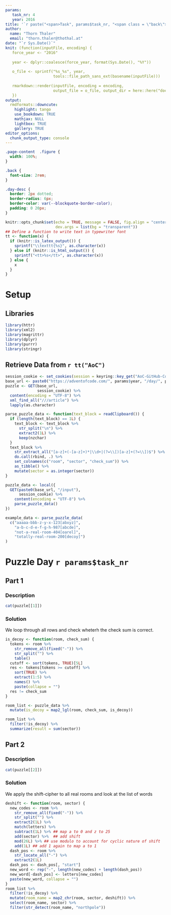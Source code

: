 ```yaml
---
params:
   task_nr: 4
   year: 2016
title: '`r paste("<span>Task", params$task_nr, "<span class = \"back\"><a href = \"index.html\">", fontawesome::fa("home"), "</a></span></span>")`'
author: 
  name: "Thorn Thaler"
  email: "thorn.thaler@thothal.at"
date: "`r Sys.Date()`"
knit: (function(inputFile, encoding) {
   force_year <- "2016"
   
   year <- dplyr::coalesce(force_year, format(Sys.Date(), "%Y"))
   
   o_file <- sprintf("%s_%s", year, 
                     tools::file_path_sans_ext(basename(inputFile)))
                     
   rmarkdown::render(inputFile, encoding = encoding, 
                     output_file = o_file, output_dir = here::here("docs"))
   })
output: 
  rmdformats::downcute:
    highlight: tango
    use_bookdown: TRUE
    mathjax: NULL
    lightbox: TRUE
    gallery: TRUE
editor_options: 
  chunk_output_type: console
---
```


```css
.page-content  .figure {
  width: 100%;
}

.back {
  font-size: 2rem;
}

.day-desc {
  border: 2px dotted;
  border-radius: 6px;
  border-color: var(--blockquote-border-color);
  padding: 0 20px;
}
```


```r
knitr::opts_chunk$set(echo = TRUE, message = FALSE, fig.align = "center",
                      dev.args = list(bg = "transparent"))
## Define a function to write text in typewriter font
tt <- function(x) {
  if (knitr::is_latex_output()) {
    sprintf("\\texttt{%s}", as.character(x))
  } else if (knitr::is_html_output()) {
    sprintf("<tt>%s</tt>", as.character(x))
  } else {
    x
  }
}
```

# Setup

## Libraries

```r
library(httr)
library(xml2)
library(magrittr)
library(dplyr)
library(purrr)
library(stringr)
```

## Retrieve Data from `r tt("AoC")`


```r
session_cookie <- set_cookies(session = keyring::key_get("AoC-GitHub-Cookie"))
base_url <- paste0("https://adventofcode.com/", params$year, "/day/", params$task_nr)
puzzle <- GET(base_url,
              session_cookie) %>% 
  content(encoding = "UTF-8") %>% 
  xml_find_all("///article") %>% 
  lapply(as.character)

parse_puzzle_data <- function(text_block = readClipboard()) {
  if (length(text_block) == 1L) {
    text_block <- text_block %>% 
      str_split("\n") %>% 
      extract2(1L) %>% 
      keep(nzchar)
  }
  text_block %>% 
    str_extract_all("[a-z]+(-[a-z]+)*|\\d+|(?=\\[)[a-z]+(?=\\])$") %>% 
    do.call(rbind, .) %>% 
    set_colnames(c("room", "sector", "check_sum")) %>% 
    as_tibble() %>% 
    mutate(sector = as.integer(sector))
}

puzzle_data <- local({
  GET(paste0(base_url, "/input"),
      session_cookie) %>% 
    content(encoding = "UTF-8") %>% 
    parse_puzzle_data()
})
```

```r
example_data <- parse_puzzle_data(
  c("aaaaa-bbb-z-y-x-123[abxyz]",
    "a-b-c-d-e-f-g-h-987[abcde]",
    "not-a-real-room-404[oarel]",
    "totally-real-room-200[decoy]")
)
```

# Puzzle Day `r params$task_nr`

## Part 1

### Description

```r
cat(puzzle[[1]])
```

### Solution

We loop through all rows and check wheterh the check sum is correct.

```r
is_decoy <- function(room, check_sum) {
  tokens <- room %>% 
    str_remove_all(fixed("-")) %>% 
    str_split("") %>% 
    table()
  cutoff <- sort(tokens, TRUE)[5L]
  res <- tokens[tokens >= cutoff] %>% 
    sort(TRUE) %>% 
    extract(1:5) %>% 
    names() %>% 
    paste(collapse = "")
  res != check_sum
}

room_list <- puzzle_data %>% 
  mutate(is_decoy = map2_lgl(room, check_sum, is_decoy))

room_list %>% 
  filter(!is_decoy) %>% 
  summarize(result = sum(sector))
```

## Part 2

### Description

```r
cat(puzzle[[2]])
```

### Solution

We apply the shift-cipher to all real rooms and look at the list of words

```r
deshift <- function(room, sector) {
  new_codes <- room %>% 
    str_remove_all(fixed("-")) %>% 
    str_split("") %>% 
    extract2(1L) %>% 
    match(letters) %>% 
    subtract(1L) %>% ## map a to 0 and z to 25
    add(sector) %>%  ## add shift
    mod(26L) %>% ## use modulo to account for cyclic nature of shift 
    add(1L) ## add 1 again to map a to 1
  dash_pos <- room %>% 
    str_locate_all("-") %>% 
    extract2(1L)
  dash_pos <- dash_pos[, "start"]
  new_word <- rep("-", length(new_codes) + length(dash_pos))
  new_word[-dash_pos] <- letters[new_codes]
  paste(new_word, collapse = "")
}
room_list %>% 
  filter(!is_decoy) %>% 
  mutate(room_name = map2_chr(room, sector, deshift)) %>% 
  select(room_name, sector) %>% 
  filter(str_detect(room_name, "northpole"))
```
